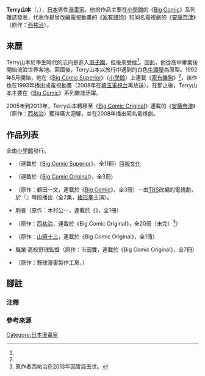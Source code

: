 {{Infobox 漫畫家
| 姓名               = Terry山本
| 職業               = [[漫畫家|漫畫家]]
| 圖像               = 
| 圖像大小           = 
| 圖像說明           = 
| 本名               = 
| 日語原文           = テリー 山本
| 英文名             = 
| 假名               = てりー やまもと
| 羅馬字             = Terī Yamamoto
| 性別               =
| 國籍               = {{JPN}}
| 出生日期           = {{Birth date and age|1966|5|5|no}}
| 出生地點           = {{JPN}}
| 逝世日期           = 
| 逝世地點           = 
| 活躍時期           = 1990年代前半－
| 類型               = [[青年漫畫|青年漫畫]]
| 出道作品           = 
| 代表作品           = 《[[家有賤狗|家有賤狗]]》<br />'''擔任作畫'''<br />《[[安藤奈津|安藤奈津]]》
| 獎項               = 
| 簽名               = 
| 官方網站           = 
| 附註               = 
}}
{{Japanese|japanese=テリー 山本|kana=てりー やまもと|romaji=Terī Yamamoto}}
'''Terry山本'''（{{lang-ja|テリー 山本}}，{{bd|1966年|5月5日<ref name="Bow">單行本《[[家有賤狗|家有賤狗]]》第1冊頁尾書衣折頁，[[小學館|小學館]]。</ref>||}}），[[日本|日本]]男性[[漫畫家|漫畫家]]。他的作品主要在[[小學館|小學館]]的《[[Big_Comic|Big Comic]]》系列雜誌發表，代表作是曾改編電視動畫的《[[家有賤狗|家有賤狗]]》和同名電視劇的《[[安藤奈津|安藤奈津]]》（原作：[[西祐治|西祐治]]）。

== 來歷 ==
Terry山本於學生時代的志向是進入[[甲子園|甲子園]]，但後來受挫<ref name="Bow" />。因此，他從高中畢業後開始流浪世界各地。回國後，Terry山本以旅行中遇到的白色[[牛頭㹴|牛頭㹴]]為原型。1992年5月開始，他在《[[Big_Comic_Superior|Big Comic Superior]]》（[[小學館|小學館]]）上連載《[[家有賤狗|家有賤狗]]》<ref name="Bow" />，該作也在1993年播出成電視動畫（2008年在[[埼玉電視台|埼玉電視台]]再放送）。在那之後，Terry山本主要在《[[Big_Comic|Big Comic]]》系列雜誌活躍。

2005年到2013年，Terry山本轉移至《[[Big_Comic_Original|Big Comic Original]]》連載的《[[安藤奈津|安藤奈津]]》（原作：[[西祐治|西祐治]]）獲得廣大迴響，並在2008年播出同名電視劇。

== 作品列表 ==
; 全由[[小學館|小學館]]發行。
* {{nihongo|[[家有賤狗|家有賤狗]]|バウ}}（連載於《[[Big_Comic_Superior|Big Comic Superior]]》，全11冊）[[時報文化|時報文化]]
* {{nihongo|亞洲金臂人|田宮が来る！}}（連載於《[[Big_Comic_Original|Big Comic Original]]》，全3冊）
* {{lang|ja|ひまわりさん}}（原作：鶴田一文，連載於《[[Big_Comic|Big Comic]]》，全3冊）－由[[TBS電視台|TBS]]改編的電視劇，於『{{link-ja|星期一懸疑劇場|月曜ミステリー劇場}}』時段播出（全2集，[[緒形拳|緒形拳]]主演）。
* 刺者（原作：木村公一，連載於《{{link-ja|Big Comic Original增刊|ビッグコミックオリジナル増刊}}》，全1冊）
* {{nihongo|[[安藤奈津|安藤奈津]]|あんどーなつ}}（原作：[[西祐治|西祐治]]，連載於《Big Comic Original》，全20冊（未完）<ref group="注">原作者西祐治在2013年因胃癌去世。</ref>）
* {{lang|ja|{{link-ja|あさひるばん|あさひるばん}}}}（原作：[[山崎十三|山崎十三]]，連載於《Big Comic Original》，全1冊）
* {{lang|ja|ナツカツ}} 職業·高校野球監督（原作：市田實，連載於《Big Comic Original》，全7冊）
* [https://web.archive.org/web/20190812062613/https://www.ebigcomic4.jp/title/534269 {{lang|ja|メイカン}}]（原作：野球漫畫製作工房，{{link-ja|eBigComic4|eBigComic4}}）

== 腳註 ==
=== 注釋 ===
{{reflist|group="注"}}

=== 參考來源 ===
{{reflist}}

{{Normdaten}}
[[Category:日本漫畫家|Category:日本漫畫家]]